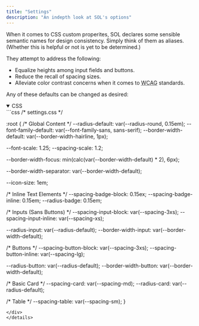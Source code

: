 ```yaml
---
title: "Settings"
description: "An indepth look at SOL's options"
---
```


When it comes to CSS custom properites, SOL declares some sensible semantic names for design consistency. Simply think of them as aliases. (Whether this is helpful or not is yet to be determined.) 

They attempt to address the following:  

- Equalize heights among input fields and buttons.
- Reduce the recall of spacing sizes. 
- Alleviate color contrast concerns when it comes to <abbr title="Web Content Accessibility Guidelines">WCAG</abbr> standards. 

Any of these defaults can be changed as desired: 

<details open>
<summary>CSS</summary>
<div>
```css
/* settings.css */

:root {
  /* Global Content */
  --radius-default: var(--radius-round, 0.15em);
  --font-family-default: var(--font-family-sans, sans-serif);
  --border-width-default: var(--border-width-hairline, 1px);

  --font-scale: 1.25;
  --spacing-scale: 1.2;

  --border-width-focus: min(calc(var(--border-width-default) * 2), 6px);

  --border-width-separator: var(--border-width-default);

  --icon-size: 1em;

  /* Inline Text Elements */
  --spacing-badge-block: 0.15ex;
  --spacing-badge-inline: 0.15em;
  --radius-badge: 0.15em;

  /* Inputs (Sans Buttons)  */
  --spacing-input-block: var(--spacing-3xs);
  --spacing-input-inline: var(--spacing-xs);

  --radius-input: var(--radius-default);
  --border-width-input: var(--border-width-default);

  /* Buttons */
  --spacing-button-block: var(--spacing-3xs);
  --spacing-button-inline: var(--spacing-lg);

  --radius-button: var(--radius-default);
  --border-width-button: var(--border-width-default);

  /* Basic Card */
  --spacing-card: var(--spacing-md);
  --radius-card: var(--radius-default);

  /* Table */
  --spacing-table: var(--spacing-sm);
}
```
</div>
</details>

